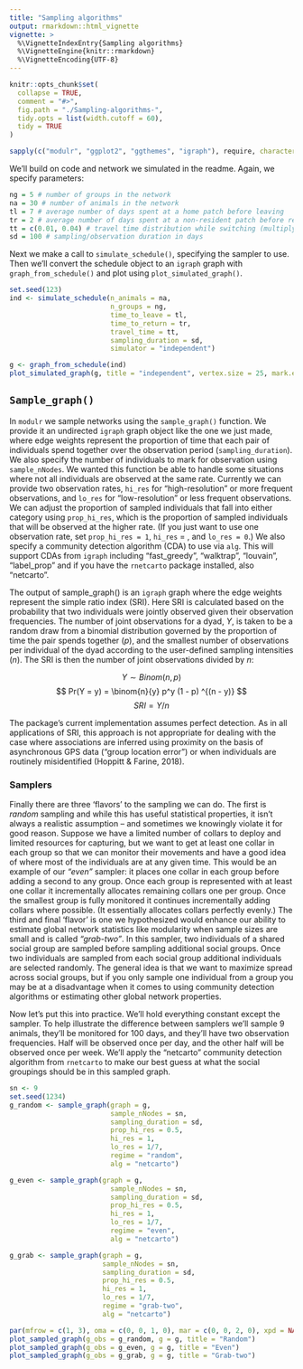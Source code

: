 ```yaml
---
title: "Sampling algorithms"
output: rmarkdown::html_vignette
vignette: >
  %\VignetteIndexEntry{Sampling algorithms}
  %\VignetteEngine{knitr::rmarkdown}
  %\VignetteEncoding{UTF-8}
---
```



```r
knitr::opts_chunk$set(
  collapse = TRUE,
  comment = "#>",
  fig.path = "./Sampling-algorithms-",
  tidy.opts = list(width.cutoff = 60),
  tidy = TRUE
)
```

```r
sapply(c("modulr", "ggplot2", "ggthemes", "igraph"), require, character = TRUE)
```

We'll build on code and network we simulated in the readme. Again, we specify parameters:

```r
ng = 5 # number of groups in the network
na = 30 # number of animals in the network
tl = 7 # average number of days spent at a home patch before leaving
tr = 2 # average number of days spent at a non-resident patch before returning home
tt = c(0.01, 0.04) # travel time distribution while switching (multiply by 1440 minutes per day: between ~15 minutes to an hour to switch groups)
sd = 100 # sampling/observation duration in days
```

Next we make a call to `simulate_schedule()`, specifying the sampler to use. Then we'll convert the schedule object to an `igraph` graph with `graph_from_schedule()` and plot using `plot_simulated_graph()`.

```r
set.seed(123)
ind <- simulate_schedule(n_animals = na, 
                         n_groups = ng, 
                         time_to_leave = tl, 
                         time_to_return = tr, 
                         travel_time = tt, 
                         sampling_duration = sd,
                         simulator = "independent")

g <- graph_from_schedule(ind)
plot_simulated_graph(g, title = "independent", vertex.size = 25, mark.expand = 25)
```

## `Sample_graph()`

In `modulr` we sample networks using the `sample_graph()` function. We provide it an undirected `igraph` graph object like the one we just made, where edge weights represent the proportion of time that each pair of individuals spend together over the observation period (`sampling_duration`). We also specify the number of individuals to mark for observation using `sample_nNodes`. We wanted this function be able to handle some situations where not all individuals are observed at the same rate. Currently we can provide two observation rates, `hi_res` for "high-resolution" or more frequent observations, and `lo_res` for "low-resolution" or less frequent observations. We can adjust the proportion of sampled individuals that fall into either category using `prop_hi_res`, which is the proportion of sampled individuals that will be observed at the higher rate. (If you just want to use one observation rate, set `prop_hi_res = 1`, `hi_res` = <your rate>, and `lo_res = 0`.) We also specify a community detection algorithm (CDA) to use via `alg`. This will support CDAs from `igraph` including "fast_greedy", "walktrap", "louvain", "label_prop" and if you have the `rnetcarto` package installed, also "netcarto".

The output of sample_graph() is an `igraph` graph where the edge weights represent the simple ratio index (SRI). Here SRI is calculated based on the probability that two individuals were jointly observed given their observation frequencies. The number of joint observations for a dyad, $Y$, is taken to be a random draw from a binomial distribution governed by the proportion of time the pair spends together ($p$), and the smallest number of observations per individual of the dyad according to the user-defined sampling intensities ($n$). The SRI is then the number of joint observations divided by $n$:

$$
Y \sim Binom(n,p)
$$
$$
Pr(Y = y) = \binom{n}{y} p^y (1 - p) ^{(n - y)}
$$
$$
SRI=Y/n
$$

The package’s current implementation assumes perfect detection. As in all applications of SRI, this approach is not appropriate for dealing with the case where associations are inferred using proximity on the basis of asynchronous GPS data (“group location error”) or when individuals are routinely misidentified (Hoppitt & Farine, 2018).

### Samplers

Finally there are three 'flavors' to the sampling we can do. The first is *random* sampling and while this has useful statistical properties, it isn't always a realistic assumption -- and sometimes we knowingly violate it for good reason. Suppose we have a limited number of collars to deploy and limited resources for capturing, but we want to get at least one collar in each group so that we can monitor their movements and have a good idea of where most of the individuals are at any given time. This would be an example of our *"even"* sampler: it places one collar in each group before adding a second to any group. Once each group is represented with at least one collar it incrementally allocates remaining collars one per group. Once the smallest group is fully monitored it continues incrementally adding collars where possible. (It essentially allocates collars perfectly evenly.) The third and final 'flavor' is one we hypothesized would enhance our ability to estimate global network statistics like modularity when sample sizes are small and is called *"grab-two"*. In this sampler, two individuals of a shared social group are sampled before sampling additional social groups. Once two individuals are sampled from each social group additional individuals are selected randomly. The general idea is that we want to maximize spread across social groups, but if you only sample one individual from a group you may be at a disadvantage when it comes to using community detection algorithms or estimating other global network properties.

Now let's put this into practice. We'll hold everything constant except the sampler. To help illustrate the difference between samplers we'll sample 9 animals, they'll be monitored for 100 days, and they'll have two observation frequencies. Half will be observed once per day, and the other half will be observed once per week. We'll apply the "netcarto" community detection algorithm from `rnetcarto` to make our best guess at what the social groupings should be in this sampled graph.

```r
sn <- 9
set.seed(1234)
g_random <- sample_graph(graph = g, 
                         sample_nNodes = sn, 
                         sampling_duration = sd,
                         prop_hi_res = 0.5, 
                         hi_res = 1, 
                         lo_res = 1/7, 
                         regime = "random", 
                         alg = "netcarto")

g_even <- sample_graph(graph = g, 
                         sample_nNodes = sn, 
                         sampling_duration = sd,
                         prop_hi_res = 0.5, 
                         hi_res = 1, 
                         lo_res = 1/7, 
                         regime = "even", 
                         alg = "netcarto")

g_grab <- sample_graph(graph = g, 
                       sample_nNodes = sn, 
                       sampling_duration = sd,
                       prop_hi_res = 0.5, 
                       hi_res = 1, 
                       lo_res = 1/7, 
                       regime = "grab-two", 
                       alg = "netcarto")

par(mfrow = c(1, 3), oma = c(0, 0, 1, 0), mar = c(0, 0, 2, 0), xpd = NA)
plot_sampled_graph(g_obs = g_random, g = g, title = "Random")
plot_sampled_graph(g_obs = g_even, g = g, title = "Even")
plot_sampled_graph(g_obs = g_grab, g = g, title = "Grab-two")
```






















